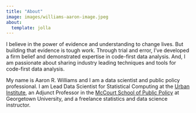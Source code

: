 ```yaml
---
title: "About"
image: images/williams-aaron-image.jpeg
about:
  template: jolla
---
```


I believe in the power of evidence and understanding to change lives. But building that evidence is tough work. Through trial and error, I've developed a firm belief and demonstrated expertise in code-first data analysis. And, I am passionate about sharing industry leading techniques and tools for code-first data analysis. 

My name is Aaron R. Williams and I am a data scientist and public policy professional. I am Lead Data Scientist for Statistical Computing at the [Urban Institute](https://www.urban.org/), an Adjunct Professor in the [McCourt School of Public Policy](https://mccourt.georgetown.edu/) at Georgetown University, and a freelance statistics and data science instructor. 

